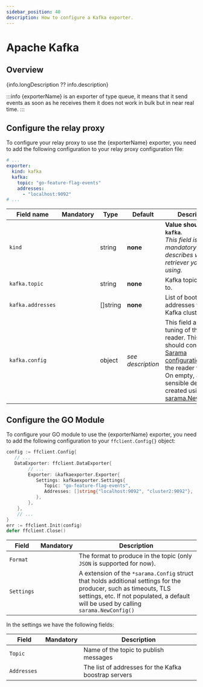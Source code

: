 ```yaml
---
sidebar_position: 40
description: How to configure a Kafka exporter.
---
```


# Apache Kafka

## Overview
{info.longDescription ?? info.description}

:::info
{exporterName} is an exporter of type queue, it means that it send events as soon as he receives them it does not work in bulk but in near real time.
:::
## Configure the relay proxy

To configure your relay proxy to use the {exporterName} exporter, you need to add the following
configuration to your relay proxy configuration file:

```yaml title="goff-proxy.yaml"
# ...
exporter:
  kind: kafka
  kafka:
    topic: "go-feature-flag-events"
    addresses:
      - "localhost:9092"
# ...
```

| Field name        |    Mandatory     | Type     | Default           | Description                                                                                                                                                                                                                                                                                                |
|-------------------|:----------------:|----------|-------------------|------------------------------------------------------------------------------------------------------------------------------------------------------------------------------------------------------------------------------------------------------------------------------------------------------------|
| `kind`            |  <Mandatory />   | string   | **none**          | **Value should be `kafka`**.<br/>_This field is mandatory and describes which retriever you are using._                                                                                                                                                                                                    |
| `kafka.topic`     |  <Mandatory />   | string   | **none**          | Kafka topic to bind to.                                                                                                                                                                                                                                                                                    |
| `kafka.addresses` |  <Mandatory />   | []string | **none**          | List of bootstrap addresses for the Kafka cluster.                                                                                                                                                                                                                                                         |
| `kafka.config`    | <NotMandatory /> | object   | _see description_ | This field allows fine tuning of the Kafka reader. This object should contain the [Sarama configuration](https://pkg.go.dev/github.com/IBM/sarama#Config) that the reader will use. On empty, a sensible default is created using [sarama.NewConfig()](https://pkg.go.dev/github.com/IBM/sarama#NewConfig) |

## Configure the GO Module
To configure your GO module to use the {exporterName} exporter, you need to add the following
configuration to your `ffclient.Config{}` object:

```go title="example.go"
config := ffclient.Config{
   // ...
   DataExporter: ffclient.DataExporter{
        // ...
        Exporter: &kafkaexporter.Exporter{
           Settings: kafkaexporter.Settings{
              Topic: "go-feature-flag-events",
              Addresses: []string{"localhost:9092", "cluster2:9092"},
           },
        },
    },
    // ...
}
err := ffclient.Init(config)
defer ffclient.Close()
```

| Field        |    Mandatory     | Description                                                                                                                                                                                    |
|--------------|:----------------:|------------------------------------------------------------------------------------------------------------------------------------------------------------------------------------------------|
| `Format `     |  <NotMandatory />   | The format to produce in the topic (only `JSON` is supported for now).                                                                                                                                                         |
| `Settings ` |  <Mandatory />   | A extension of the `*sarama.Config` struct that holds additional settings for the producer, such as timeouts, TLS settings, etc. If not populated, a default will be used by calling `sarama.NewConfig()` |                                                                                                                                         |                                                                                                                                                     |

In the settings we have the following fields:

| Field        |    Mandatory     | Description                                                                                                                                                                                    |
|--------------|:----------------:|------------------------------------------------------------------------------------------------------------------------------------------------------------------------------------------------|
| `Topic `     |  <Mandatory />   | Name of the topic to publish messages                                                                                                                                                          |
| `Addresses ` |  <Mandatory />   | The list of addresses for the Kafka boostrap servers                                                                                                                                           |